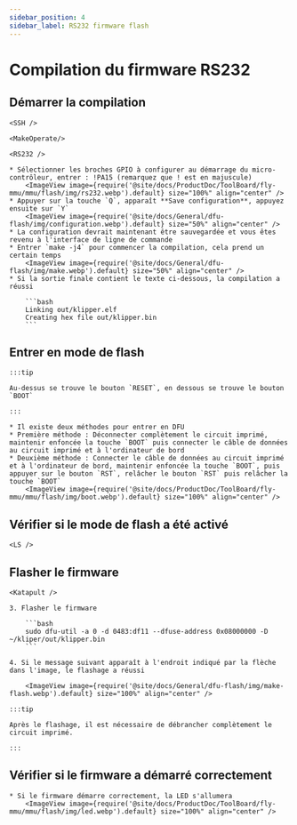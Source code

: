 ```yaml
---
sidebar_position: 4
sidebar_label: RS232 firmware flash
---
```




# Compilation du firmware RS232

## Démarrer la compilation

    <SSH />

    <MakeOperate/>

    <RS232 />

    * Sélectionner les broches GPIO à configurer au démarrage du micro-contrôleur, entrer : !PA15 (remarquez que ! est en majuscule)
        <ImageView image={require('@site/docs/ProductDoc/ToolBoard/fly-mmu/mmu/flash/img/rs232.webp').default} size="100%" align="center" />
    * Appuyer sur la touche `Q`, apparaît **Save configuration**, appuyez ensuite sur `Y`
        <ImageView image={require('@site/docs/General/dfu-flash/img/configuration.webp').default} size="50%" align="center" />
    * La configuration devrait maintenant être sauvegardée et vous êtes revenu à l'interface de ligne de commande
    * Entrer `make -j4` pour commencer la compilation, cela prend un certain temps
        <ImageView image={require('@site/docs/General/dfu-flash/img/make.webp').default} size="50%" align="center" />
    * Si la sortie finale contient le texte ci-dessous, la compilation a réussi

        ```bash
        Linking out/klipper.elf
        Creating hex file out/klipper.bin
        ```


## Entrer en mode de flash

    :::tip

    Au-dessus se trouve le bouton `RESET`, en dessous se trouve le bouton `BOOT`

    :::

    * Il existe deux méthodes pour entrer en DFU
    * Première méthode : Déconnecter complètement le circuit imprimé, maintenir enfoncée la touche `BOOT` puis connecter le câble de données au circuit imprimé et à l'ordinateur de bord
    * Deuxième méthode : Connecter le câble de données au circuit imprimé et à l'ordinateur de bord, maintenir enfoncée la touche `BOOT`, puis appuyer sur le bouton `RST`, relâcher le bouton `RST` puis relâcher la touche `BOOT`
        <ImageView image={require('@site/docs/ProductDoc/ToolBoard/fly-mmu/mmu/flash/img/boot.webp').default} size="100%" align="center" />

## Vérifier si le mode de flash a été activé

    <LS />


## Flasher le firmware 
    
    <Katapult />
    
    3. Flasher le firmware
    
        ```bash
        sudo dfu-util -a 0 -d 0483:df11 --dfuse-address 0x08000000 -D ~/kliper/out/klipper.bin
        ```

    4. Si le message suivant apparaît à l'endroit indiqué par la flèche dans l'image, le flashage a réussi

        <ImageView image={require('@site/docs/General/dfu-flash/img/make-flash.webp').default} size="100%" align="center" />

    :::tip

    Après le flashage, il est nécessaire de débrancher complètement le circuit imprimé.

    :::

## Vérifier si le firmware a démarré correctement

    * Si le firmware démarre correctement, la LED s'allumera
        <ImageView image={require('@site/docs/ProductDoc/ToolBoard/fly-mmu/mmu/flash/img/led.webp').default} size="100%" align="center" />